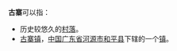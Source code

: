 '''古寨'''可以指：

* 历史较悠久的[[村落|村落]]。
* [[古寨镇|古寨镇]]，[[中华人民共和国|中国]][[广东省|广东省]][[河源市|河源市]][[和平县|和平县]]下辖的一个[[镇|镇]]。

{{disambig|cat=二字消歧义}}